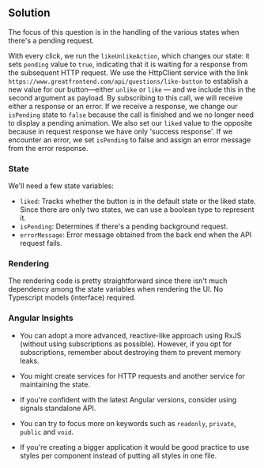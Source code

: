 
## Solution

The focus of this question is in the handling of the various states when there's a pending request.

With every click, we run the `likeUnlikeAction`, which changes our state: it sets `pending` value to `true`, indicating
that it is waiting for a response from the subsequent HTTP request. We use the HttpClient service with
the link `https://www.greatfrontend.com/api/questions/like-button` to establish a new value for our button—either
`unlike` or `like` — and we include this in the second argument as payload. By subscribing to this call,
we will receive either a response or an error. If we receive a response, we change our `isPending` state to
`false` because the call is finished and we no longer need to display a pending animation. We also set our
`liked` value to the opposite because in request response we have only 'success response'. If we encounter
an error, we set `isPending` to false and assign an error message from the error response.

### State

We'll need a few state variables:

- `liked`: Tracks whether the button is in the default state or the liked state. Since there are only two states, we can use a boolean type to represent it.
- `isPending`: Determines if there's a pending background request.
- `errorMessage`: Error message obtained from the back end when the API request fails.

### Rendering

The rendering code is pretty straightforward since there isn't much dependency among the state variables when rendering the UI.
No Typescript models (interface) required.

### Angular Insights

- You can adopt a more advanced, reactive-like approach using RxJS (without using subscriptions as possible).
However, if you opt for subscriptions, remember about destroying them to prevent memory leaks.

- You might create services for HTTP requests and another service for maintaining the state.

- If you're confident with the latest Angular versions, consider using signals standalone API.

- You can try to focus more on keywords such as `readonly`, `private`, `public` and `void`.

- If you're creating a bigger application it would be good practice to use styles per component instead of putting all
styles in one file.

<TestCases />
<Notes />
